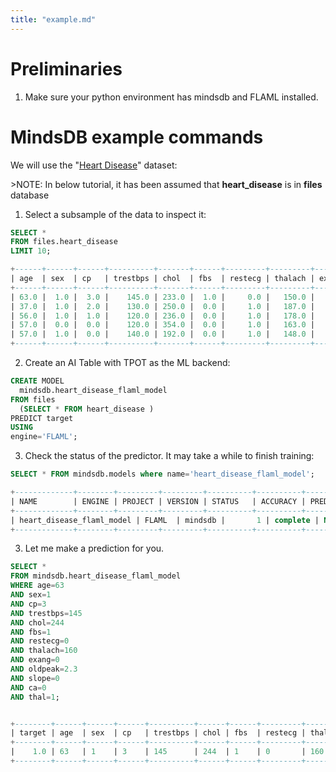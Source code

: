 ```yaml
---
title: "example.md"
---
```


# Preliminaries

1. Make sure your python environment has mindsdb and FLAML installed.

# MindsDB example commands

We will use the "[Heart Disease](https://raw.githubusercontent.com/mindsdb/mindsdb-examples/master/classics/heart_disease/processed_data/train.csv)" dataset:

&gt;NOTE: In below tutorial, it has been assumed that **heart_disease** is in **files** database

1. Select a subsample of the data to inspect it:

```sql
SELECT * 
FROM files.heart_disease 
LIMIT 10;
```
```sql
+------+------+------+----------+-------+------+---------+---------+-------+---------+-------+------+------+--------+
| age  | sex  | cp   | trestbps | chol  | fbs  | restecg | thalach | exang | oldpeak | slope | ca   | thal | target |
+------+------+------+----------+-------+------+---------+---------+-------+---------+-------+------+------+--------+
| 63.0 |  1.0 |  3.0 |    145.0 | 233.0 |  1.0 |     0.0 |   150.0 |   0.0 |     2.3 |   0.0 |  0.0 |  1.0 |    1.0 |
| 37.0 |  1.0 |  2.0 |    130.0 | 250.0 |  0.0 |     1.0 |   187.0 |   0.0 |     3.5 |   0.0 |  0.0 |  2.0 |    1.0 |
| 56.0 |  1.0 |  1.0 |    120.0 | 236.0 |  0.0 |     1.0 |   178.0 |   0.0 |     0.8 |   2.0 |  0.0 |  2.0 |    1.0 |
| 57.0 |  0.0 |  0.0 |    120.0 | 354.0 |  0.0 |     1.0 |   163.0 |   1.0 |     0.6 |   2.0 |  0.0 |  2.0 |    1.0 |
| 57.0 |  1.0 |  0.0 |    140.0 | 192.0 |  0.0 |     1.0 |   148.0 |   0.0 |     0.4 |   1.0 |  0.0 |  1.0 |    1.0 |
+------+------+------+----------+-------+------+---------+---------+-------+---------+-------+------+------+--------+
```
2. Create an AI Table with TPOT as the ML backend:
   
```sql
CREATE MODEL 
  mindsdb.heart_disease_flaml_model
FROM files
  (SELECT * FROM heart_disease )
PREDICT target
USING
engine='FLAML';
```




3. Check the status of the predictor. It may take a while to finish training:

```sql
SELECT * FROM mindsdb.models where name='heart_disease_flaml_model';
```
```sql
+-------------+--------+---------+---------+----------+----------+---------+---------------+-----------------+-------+---------------------+-----------------------------------+------------------------+-----------------------+---------------------+------+----------------------------+
| NAME        | ENGINE | PROJECT | VERSION | STATUS   | ACCURACY | PREDICT | UPDATE_STATUS | MINDSDB_VERSION | ERROR | SELECT_DATA_QUERY   | TRAINING_OPTIONS                  | CURRENT_TRAINING_PHASE | TOTAL_TRAINING_PHASES | TRAINING_PHASE_NAME | TAG  | CREATED_AT                 |
+-------------+--------+---------+---------+----------+----------+---------+---------------+-----------------+-------+---------------------+-----------------------------------+------------------------+-----------------------+---------------------+------+----------------------------+
| heart_disease_flaml_model | FLAML  | mindsdb |       1 | complete | NULL     | target  | up_to_date    | 23.4.4.4        | NULL  | SELECT * FROM Heart | {'target': 'target', 'using': {}} | NULL                   | NULL                  | NULL                | NULL | 2023-05-07 10:53:46.937682 |
+-------------+--------+---------+---------+----------+----------+---------+---------------+-----------------+-------+---------------------+-----------------------------------+------------------------+-----------------------+---------------------+------+----------------------------+
```

3. Let me make a prediction for you. 

```sql 
SELECT *
FROM mindsdb.heart_disease_flaml_model
WHERE age=63
AND sex=1
AND cp=3
AND trestbps=145
AND chol=244
AND fbs=1
AND restecg=0
AND thalach=160
AND exang=0
AND oldpeak=2.3
AND slope=0
AND ca=0
AND thal=1;
```
```sql

+--------+------+------+------+----------+------+------+---------+---------+-------+---------+-------+------+------+
| target | age  | sex  | cp   | trestbps | chol | fbs  | restecg | thalach | exang | oldpeak | slope | ca   | thal |
+--------+------+------+------+----------+------+------+---------+---------+-------+---------+-------+------+------+
|    1.0 | 63   | 1    | 3    | 145      | 244  | 1    | 0       | 160     | 0     | 2.3     | 0     | 0    | 1    |
+--------+------+------+------+----------+------+------+---------+---------+-------+---------+-------+------+------+
```